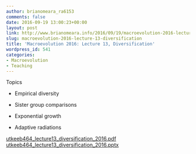 ```yaml
---
author: brianomeara_ra6153
comments: false
date: 2016-09-19 13:00:23+00:00
layout: post
link: http://www.brianomeara.info/2016/09/19/macroevolution-2016-lecture-13-diversification/
slug: macroevolution-2016-lecture-13-diversification
title: 'Macroevolution 2016: Lecture 13, Diversification'
wordpress_id: 541
categories:
- Macroevolution
- Teaching
---
```


Topics



 	
  * Empirical diversity

 	
  * Sister group comparisons

 	
  * Exponential growth

 	
  * Adaptive radiations


[utkeeb464_lecture13_diversification_2016.pdf](http://brianomeara.info/wordpress_beta/wp-content/uploads/2016/09/UTKEEB464_Lecture13_Diversification_2016.pdf) [utkeeb464_lecture13_diversification_2016.pptx](http://brianomeara.info/wordpress_beta/wp-content/uploads/2016/09/UTKEEB464_Lecture13_Diversification_2016.pptx)

